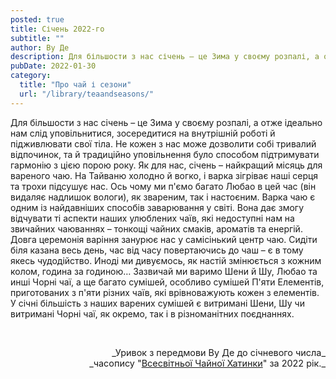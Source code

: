 ```yaml
---
posted: true
title: Січень 2022-го
subtitle: ""
author: Ву Де
description: Для більшости з нас січень – це Зима у своєму розпалі, а отже ідеально нам слід уповільнитися, зосередитися на внутрішній роботі й підживлювати свої тіла...
pubDate: 2022-01-30
category: 
  title: "Про чай і сезони"
  url: "/library/teaandseasons/"
---
```


Для більшости з нас січень – це Зима у своєму розпалі, а отже ідеально нам слід уповільнитися, зосередитися на внутрішній роботі й підживлювати свої тіла. Не кожен з нас може дозволити собі тривалий відпочинок, та й традиційно уповільнення було способом підтримувати гармонію з цією порою року. Як для нас, січень – найкращий місяць для вареного чаю. На Тайваню холодно й вогко, і варка зігріває наші серця та трохи підсушує нас. Ось чому ми п'ємо багато Любао в цей час (він видаляє надлишок вологи), як звареним, так і настоєним. Варка чаю є одним із найдавніших способів заварювання у світі. Вона дає змогу відчувати ті аспекти наших улюблених чаїв, які недоступні нам на звичайних чаюваннях – тонкощі чайних смаків, ароматів та енергій. Довга церемонія варіння занурює нас у самісінький центр чаю. Сидіти біля казана весь день, час від часу повертаючись до чаш – є в тому якесь чудодійство. Иноді ми дивуємось, як настій змінюється з кожним колом, година за годиною… Зазвичай ми варимо Шени й Шу, Любао та инші Чорні чаї, а ще багато сумішей, особливо сумішей П'яти Елементів, приготованих з п'яти різних чаїв, які врівноважують кожен з елементів. У січні більшість з наших варених сумішей є витримані Шени, Шу чи витримані Чорні чаї, як окремо, так і в різноманітних поєднаннях.

<p>&nbsp;</p>
<p align="right" style="font-size: 0.9rem;">_Уривок з передмови Ву Де до січневого числа_<br />_часопису "<a href="http://www.globalteahut.org/" target="_blank" rel="noopener noreferrer">Всесвітньої Чайної Хатинки</a>" за 2022 рік._</p>